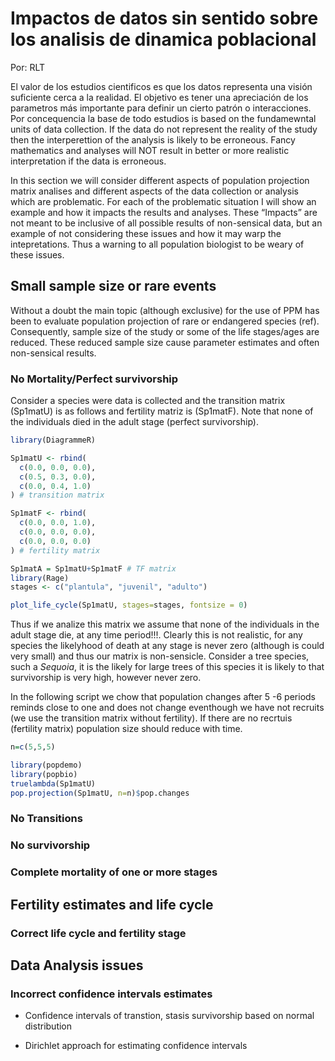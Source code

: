 # Impactos de datos sin sentido sobre los analisis de dinamica poblacional

Por: RLT

El valor de los estudios cientificos es que los datos representa una visión suficiente cerca a la realidad. El objetivo es tener una apreciación de los parametros más importante para definir un cierto patrón o interacciones. Por concequencia la base de todo estudios is based on the fundamewntal units of data collection.  If the data do not represent the reality of the study then the interperettion of the analysis is likely to be erroneous. Fancy mathematics and analyses will NOT result in better or more realistic interpretation if the data is erroneous.  

In this section we will consider different aspects of population projection matrix analises and different aspects of the data collection or analysis which are problematic. For each of the problematic situation I will show an example and how it impacts the results and analyses.  These "Impacts" are not meant to be inclusive of all possible results of non-sensical data, but an example of not considering these issues and how it may warp the intepretations.  Thus a warning to all population biologist to be weary of these issues.  

## Small sample size or rare events

Without a doubt the main topic (although exclusive) for the use of PPM has been to evaluate population projection of rare or endangered species (ref). Consequently, sample size of the study or some of the life stages/ages are reduced. These reduced sample size cause parameter estimates and often non-sensical results.  


### No Mortality/Perfect survivorship

Consider a species were data is collected and the transition matrix (Sp1matU) is as follows and fertility matriz is (Sp1matF). Note that none of the individuals died in the adult stage (perfect survivorship).  

```r
library(DiagrammeR)

Sp1matU <- rbind(
  c(0.0, 0.0, 0.0),
  c(0.5, 0.3, 0.0),
  c(0.0, 0.4, 1.0)
) # transition matrix

Sp1matF <- rbind(
  c(0.0, 0.0, 1.0),
  c(0.0, 0.0, 0.0),
  c(0.0, 0.0, 0.0)
) # fertility matrix

Sp1matA = Sp1matU+Sp1matF # TF matrix
library(Rage)
stages <- c("plantula", "juvenil", "adulto")

plot_life_cycle(Sp1matU, stages=stages, fontsize = 0)
```


Thus if we analize this matrix we assume that none of the individuals in the adult stage die, at any time period!!!. Clearly this is not realistic, for any species the likelyhood of death at any stage is never zero (although is could very small) and thus our matrix is non-sensicle. Consider a tree species, such a *Sequoia*, it is the likely for large trees of this species it is likely to that survivorship is very high, however never zero.   

In the following script we chow that population changes after 5 -6 periods reminds close to one and does not change eventhough we have not recruits (we use the transition matrix without fertility).  If there are no recrtuis (fertility matrix) population size should reduce with time.  

```r
n=c(5,5,5)

library(popdemo)
library(popbio)
truelambda(Sp1matU)
pop.projection(Sp1matU, n=n)$pop.changes
```



### No Transitions

### No survivorship

### Complete mortality of one or more stages


## Fertility estimates and life cycle

### Correct life cycle and fertility stage

## Data Analysis issues

### Incorrect confidence intervals estimates

  - Confidence intervals of transtion, stasis survivorship based on normal distribution
  
  - Dirichlet approach for estimating confidence intervals
  



